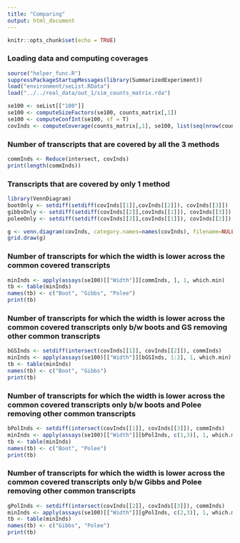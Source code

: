 ```yaml
---
title: "Comparing"
output: html_document
---
```


```r
knitr::opts_chunk$set(echo = TRUE)
```

### Loading data and computing coverages
```r
source("helper_func.R")
suppressPackageStartupMessages(library(SummarizedExperiment))
load("environment/seList.RData")
load("../../real_data/out_1/sim_counts_matrix.rda")

se100 <- seList[["100"]]
se100 <- computeSizeFactors(se100, counts_matrix[,1])
se100 <- computeConfInt(se100, sf = T)
covInds <- computeCoverage(counts_matrix[,1], se100, list(seq(nrow(counts_matrix))), prop = F)[[1]]
```

### Number of transcripts that are covered by all the 3 methods
```r
commInds <- Reduce(intersect, covInds)
print(length(commInds))
```

### Transcripts that are covered by only 1 method
```r
library(VennDiagram)
bootOnly <- setdiff(setdiff(covInds[[1]],covInds[[2]]), covInds[[3]])
gibbsOnly <- setdiff(setdiff(covInds[[2]],covInds[[1]]), covInds[[3]])
poleeOnly <- setdiff(setdiff(covInds[[3]],covInds[[1]]), covInds[[2]])

g <- venn.diagram(covInds, category.names=names(covInds), filename=NULL, output=T)
grid.draw(g)
```

### Number of transcripts for which the width is lower across the common covered transcripts
```r
minInds <- apply(assays(se100)[["Width"]][commInds, ], 1, which.min)
tb <- table(minInds)
names(tb) <- c("Boot", "Gibbs", "Polee")
print(tb)
```

### Number of transcripts for which the width is lower across the common covered transcripts only b/w boots and GS removing other common transcripts
```r
bGSInds <- setdiff(intersect(covInds[[1]], covInds[[2]]), commInds)
minInds <- apply(assays(se100)[["Width"]][bGSInds, 1:2], 1, which.min)
tb <- table(minInds)
names(tb) <- c("Boot", "Gibbs")
print(tb)
```

### Number of transcripts for which the width is lower across the common covered transcripts only b/w boots and Polee removing other common transcripts
```r
bPolInds <- setdiff(intersect(covInds[[1]], covInds[[3]]), commInds)
minInds <- apply(assays(se100)[["Width"]][bPolInds, c(1,3)], 1, which.min)
tb <- table(minInds)
names(tb) <- c("Boot", "Polee")
print(tb)
```

### Number of transcripts for which the width is lower across the common covered transcripts only b/w Gibbs and Polee removing other common transcripts
```r
gPolInds <- setdiff(intersect(covInds[[2]], covInds[[3]]), commInds)
minInds <- apply(assays(se100)[["Width"]][gPolInds, c(2,3)], 1, which.min)
tb <- table(minInds)
names(tb) <- c("Gibbs", "Polee")
print(tb)
```